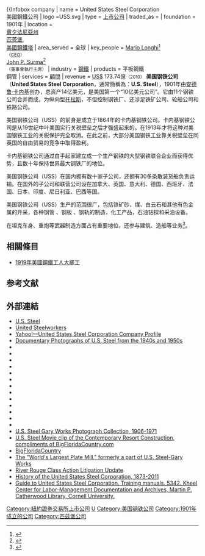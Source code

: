 {{Infobox company
| name = United States Steel Corporation<br/>美國鋼鐵公司
| logo =USS.svg
| type = [[上市公司|上市公司]]
| traded_as = {{nyse|X}}
| foundation = 1901年
| location = {{USA}}<br />[[賓夕法尼亞州|賓夕法尼亞州]]<br />[[匹茨堡|匹茨堡]], <br />[[美國鋼鐵塔|美國鋼鐵塔]]
| area_served = 全球
| key_people = [[Mario_Longhi|Mario Longhi]]<ref>{{cite web|title=Executive Biographies – Mario Longhi|url=http://www.ussteel.com/uss/portal/home/aboutus/executivebiographies/mario%20longhi/!ut/p/b1/vZTNrqJAEIWf5T6AoWkakCXaCI008q-wISAqiFxAEISnHyczmWQWM3czTtWqkpN8OadSxUTMgYk-k6G4JH1Rfya373MkxKoPIdKouFuqgQiIZfGCs3WgCkRmzxysEIm4oxdFcQe7os3WnUYU5x6f5_AJj6YK1TEklQvH083F_uzNlrsk7LDrV_q1XZhbXM5YthsZK1k7Doq1rUuAsoxsCgsG7N2Y1qswKks7QWtkLUSnvARrUXXVcTMAchhX_jPvleqEW62wp4TONLtoZ11Aur3HqgtQdATqHT3kIpo14KV4r3c50EjQc3BoApFFsRc2CS_E5dN6SmckLNq9_fHxMh_-2TwI-K-yCV8CMUZ0tQkM5LiazkuAcLwnERXBJWAZjzkAFLvXqSFzOTtX0QYuDizq-U-AfUA97Jme8nRNx6QlmkHJUjrbExUz2qX2aJqGlQWOv5JlbFFEvgLCtwM1S3gBdeIGqsYBwL0J-CvznW-wgPDQwjJFYGeBdwOXwFZewOWahSrPIgj_s0PpXZFuAVJ_7FAwOEDw1lV3vscBVfznQJ2JmODqC2La0RFbY2DYRlJHaZX2nCgniJuqsJMbUvsbr4s1qBC5sO-Z9Sy0Bw_P7IY9N_1wPmhHf_SXd2fqB5G2nndv41UV2-H21PZ1fGw2XZKnWndq0nuy6GFU03VV80U5FuFW5uio3a6sU_ASDkD-pJAtQ-chVxu0EKbNGEjm63wElLX-vSrXy7XkkJ2Joty8lMZnV0pinK1QtCfLOjzcSh908klpQbDS9Nkd9-aBtR_iLuEWmifFaYljTnf0y-up7F_uoy_eyl8FO-6nAPyhZMCYWl2dmKYaDP7-Ww8uWcjfAJM2vz4!/dl4/d5/L2dBISEvZ0FBIS9nQSEh/|publisher=''United States Steel''|date=September 1, 2013|access-date=2014-03-15|archive-date=2014-03-15|archive-url=https://web.archive.org/web/20140315144052/http://www.ussteel.com/uss/portal/home/aboutus/executivebiographies/mario%20longhi/!ut/p/b1/vZTNrqJAEIWf5T6AoWkakCXaCI008q-wISAqiFxAEISnHyczmWQWM3czTtWqkpN8OadSxUTMgYk-k6G4JH1Rfya373MkxKoPIdKouFuqgQiIZfGCs3WgCkRmzxysEIm4oxdFcQe7os3WnUYU5x6f5_AJj6YK1TEklQvH083F_uzNlrsk7LDrV_q1XZhbXM5YthsZK1k7Doq1rUuAsoxsCgsG7N2Y1qswKks7QWtkLUSnvARrUXXVcTMAchhX_jPvleqEW62wp4TONLtoZ11Aur3HqgtQdATqHT3kIpo14KV4r3c50EjQc3BoApFFsRc2CS_E5dN6SmckLNq9_fHxMh_-2TwI-K-yCV8CMUZ0tQkM5LiazkuAcLwnERXBJWAZjzkAFLvXqSFzOTtX0QYuDizq-U-AfUA97Jme8nRNx6QlmkHJUjrbExUz2qX2aJqGlQWOv5JlbFFEvgLCtwM1S3gBdeIGqsYBwL0J-CvznW-wgPDQwjJFYGeBdwOXwFZewOWahSrPIgj_s0PpXZFuAVJ_7FAwOEDw1lV3vscBVfznQJ2JmODqC2La0RFbY2DYRlJHaZX2nCgniJuqsJMbUvsbr4s1qBC5sO-Z9Sy0Bw_P7IY9N_1wPmhHf_SXd2fqB5G2nndv41UV2-H21PZ1fGw2XZKnWndq0nuy6GFU03VV80U5FuFW5uio3a6sU_ASDkD-pJAtQ-chVxu0EKbNGEjm63wElLX-vSrXy7XkkJ2Joty8lMZnV0pinK1QtCfLOjzcSh908klpQbDS9Nkd9-aBtR_iLuEWmifFaYljTnf0y-up7F_uoy_eyl8FO-6nAPyhZMCYWl2dmKYaDP7-Ww8uWcjfAJM2vz4!/dl4/d5/L2dBISEvZ0FBIS9nQSEh/|dead-url=no}}</ref> <br /><small>（[[CEO|CEO]]）</small><br />[[John_P._Surma|John P. Surma]]<ref>{{cite web|title=Executive Biographies – John P. Surma|url=http://www.ussteel.com/uss/portal/home/aboutus/executivebiographies/aboutus-executivebiographies-johnpsurma/!ut/p/b1/vZTZrpswFEW_CHEwg8NjIFzjhHm64BdEJgIJIXBJCHx900GV-tD2pbe2ZMnSlpa8jrx5xqc8uxaPqiyGqr0Wl693puQkRkgybewuSIKBep6sBJsAEcD8O59GGdb01h4NI8jXweHkZb7RKaCqtQdD2_R9U1YoFm45lsPq4YONR0Ycl83lkbHVesgid24rPVu2_bRL95pg0Lufdr0hsSdl2D1MnJ9t1Mxfa6KfTG76bmrPcOx2yHyeIsnyEkOuGlffhtY5ncjsPZZHIXV340cm9-8rtH3ebaR7EbHwOkZqsZ-GPT4MmqPuLMVuFXB1EpZcMuzrWBy4p0M-Zm9WcBiO9CUg-70ASOS_-cleAZxLtvaWWFIQmmtZBSrKkUqJhBYg8BGfgpSH9XSj83kOahgnB9opipgDOB7t1-FEbzQcAicy2hlimO1Io0OkOVHPbGdvefskiLWlNgUUqX8Dok8Hmp7yAq5pmBBTBBA_CfjTuRtbAlAZeaulLYHrwWcDF-AbL-BCFxCRBQmh__xC9bOUbkAi32eoWCLQ1SYkbhyJQPA_B655xid1xql1SZ8rGhxfP_PcClXYtJgzG92bh6tgsHzKFrF7x6MK_vkUdt3TYQuV1Ad8VerNmrsPIt4OoW4cL3I3iKLdZTUS75cuL1vrQArhWFyMD6XC-ajI96FXLKLdthulbnR2MtqY4GZafAjghyvJ7m9WWZCt6p8qvRFkUTDILQXYNbg_wS24F76XFqXunjxq3GExcDvlkJNysLbP647JMVrZNEBcbQxhc24jOL-fyoKZRqq1EF32eSefuQg4EedLPcbN29urPNmf-uNbvfwx4Io_AvCbtQTeMdvmwN-ahyX3v-xHSLnlF83uaEM!/dl4/d5/L2dBISEvZ0FBIS9nQSEh/|publisher=''United States Steel''|date=September 1, 2013|access-date=2014-03-15|archive-date=2014-03-15|archive-url=https://web.archive.org/web/20140315144026/http://www.ussteel.com/uss/portal/home/aboutus/executivebiographies/aboutus-executivebiographies-johnpsurma/!ut/p/b1/vZTZrpswFEW_CHEwg8NjIFzjhHm64BdEJgIJIXBJCHx900GV-tD2pbe2ZMnSlpa8jrx5xqc8uxaPqiyGqr0Wl693puQkRkgybewuSIKBep6sBJsAEcD8O59GGdb01h4NI8jXweHkZb7RKaCqtQdD2_R9U1YoFm45lsPq4YONR0Ycl83lkbHVesgid24rPVu2_bRL95pg0Lufdr0hsSdl2D1MnJ9t1Mxfa6KfTG76bmrPcOx2yHyeIsnyEkOuGlffhtY5ncjsPZZHIXV340cm9-8rtH3ebaR7EbHwOkZqsZ-GPT4MmqPuLMVuFXB1EpZcMuzrWBy4p0M-Zm9WcBiO9CUg-70ASOS_-cleAZxLtvaWWFIQmmtZBSrKkUqJhBYg8BGfgpSH9XSj83kOahgnB9opipgDOB7t1-FEbzQcAicy2hlimO1Io0OkOVHPbGdvefskiLWlNgUUqX8Dok8Hmp7yAq5pmBBTBBA_CfjTuRtbAlAZeaulLYHrwWcDF-AbL-BCFxCRBQmh__xC9bOUbkAi32eoWCLQ1SYkbhyJQPA_B655xid1xql1SZ8rGhxfP_PcClXYtJgzG92bh6tgsHzKFrF7x6MK_vkUdt3TYQuV1Ad8VerNmrsPIt4OoW4cL3I3iKLdZTUS75cuL1vrQArhWFyMD6XC-ajI96FXLKLdthulbnR2MtqY4GZafAjghyvJ7m9WWZCt6p8qvRFkUTDILQXYNbg_wS24F76XFqXunjxq3GExcDvlkJNysLbP647JMVrZNEBcbQxhc24jOL-fyoKZRqq1EF32eSefuQg4EedLPcbN29urPNmf-uNbvfwx4Io_AvCbtQTeMdvmwN-ahyX3v-xHSLnlF83uaEM!/dl4/d5/L2dBISEvZ0FBIS9nQSEh/|dead-url=no}}</ref> <br /><small>（董事會執行主席）</small>
| industry = [[鋼鐵|鋼鐵]]
| products = 平板鋼鐵<br />鋼管
| services = [[顧問|顧問]]
| revenue = {{increase}} [[美元|US$]] 173.74億<small>（2010）</small><ref name=10K>{{cite web|url=http://www.sec.gov/Archives/edgar/data/1{{163302/000119312511042228/d10k.htm|title=2010 Form 10-K, United States Steel Corpoation|publisher=United States Securities and Exchange Commission}}</ref>
| operating_income = {{increase}} US$ -3.85億<small>（2010）</small><ref name=10K/>
| net_income = {{increase}} US$ -4.82億<small>（2010）</small><ref name=10K/>
| assets = {{nowrap|{{increase}} US$ 153.50億<small>（2010）</small><ref name=10K/>}}
| equity = {{decrease}} US$ 38.51億<small>（2010）</small><ref name=10K/>
| num_employees = 42,000 <small>（2010年）</small><ref name=10K/>
| homepage = [http://www.ussteel.com USSteel.com] {{Wayback|url=http://www.ussteel.com/ |date=20220324004808 }}
}}
'''美国钢铁公司'''（'''United States Steel Corporation'''，通常簡稱為：'''U.S. Steel'''），1901年由[[安德鲁·卡内基|安德鲁·卡内基]]创办，总资产14亿美元，是美国第一个“10亿美元公司”。它由11个钢铁公司合并而成，为纵向型[[托拉斯|托拉斯]]，不但控制钢铁厂、还涉足铁矿公司、轮船公司和铁路公司。

美国钢铁公司（USS）的前身是成立于1864年的卡内基钢铁公司。卡内基钢铁公司是从19世纪中叶美国实行关税壁垒之后才强盛起来的。在1913年才将这种对美国钢铁工业的关税保护完全取消。在此之前，大部分美国钢铁工业靠关税壁垒在同英国的自由贸易的竞争中取得盈利。

卡内基钢铁公司通过白手起家建立成一个生产钢铁的大型钢铁联合企业而获得优势，且数十年保持世界最大钢铁厂的地位。

美国钢铁公司（USS）在国内拥有数十家子公司，还拥有30多条散装货船负责运输。在国外的子公司和联营公司设在加拿大、英国、意大利、德国、西班牙、法国、日本、印度、尼日利亚、巴西等国。

美国钢铁公司（USS）生产的范围很广，包括铁矿砂、煤、白云石和其他有色金属的开采，各种钢管 、钢板 、钢轨的制造，化工产品，石油钻探和采油设备。

在坦克车身、重炮等武器制造方面占有重要地位，还参与建筑、造船等业务<ref>{{cite web |url=https://www.mg21.com/x.html |title=美国钢铁公司United States Steel(X) |publisher=美股之家 |date=2015-05-03 |access-date=2021-04-12 |archive-date=2021-11-05 |archive-url=https://web.archive.org/web/20211105192518/https://www.mg21.com/x.html |dead-url=no }}</ref>。

== 相關條目  ==
*[[美國鋼鐵工人大罷工|1919年美國鋼鐵工人大罷工]]

== 参考文献 ==
{{reflist}}

== 外部連結 ==
{{Commons category|U. S. Steel|U.S. Steel}}
*[http://www.ussteel.com  U.S. Steel] {{Wayback|url=http://www.ussteel.com/ |date=20220324004808 }}
*[https://web.archive.org/web/20080902202335/http://www.uswa.com/ United Steelworkers]
*[http://biz.yahoo.com/ic/12/12969.html Yahoo!—United States Steel Corporation Company Profile] {{Wayback|url=http://biz.yahoo.com/ic/12/12969.html |date=20110522060222 }}
*[http://www.cs-photo.com/feature/showcase_view.php/105/3/1 Documentary Photographs of U.S. Steel from the 1940s and 1950s] {{Wayback|url=http://www.cs-photo.com/feature/showcase_view.php/105/3/1 |date=20220314021402 }}
*{{HAER |survey=PA-49 |id=pa0030 |title=U.S. Steel Corporation, Clairton Works}}
*{{HAER |survey=PA-49-A |id=pa1311 |title=U.S. Steel Corporation, Clairton Works, Blast Furnace Blowing Engine Building |link=no}}
*{{HAER |survey=PA-49-B |id=pa1312 |title=U.S. Steel Corporation, Clairton Works, 14-Inch Mill Engines No. 1 & No. 2 |link=no}}
*{{HAER |survey=PA-49-C |id=pa1315 |title=U.S. Steel Corporation, Clairton Works, 22-Inch Mill Engine |link=no}}
*{{HAER |survey=PA-115 |id=pa1778 |title=U.S. Steel Duquesne Works |link=no}}
*{{HAER |survey=PA-115-A |id=pa3339 |title=U.S. Steel Duquesne Works, Blast Furnace Plant |link=no}}
*{{HAER |survey=PA-115-B |id=pa3340 |title=U.S. Steel Duquesne Works, Basic Oxygen Steelmaking Plant |link=no}}
*{{HAER |survey=PA-115-C |id=pa3341 |title=U.S. Steel Duquesne Works, Electric Furnace Steelmaking Plant |link=no}}
*{{HAER |survey=PA-115-D |id=pa3342 |title=U.S. Steel Duquesne Works, Primary Mill |link=no}}
*{{HAER |survey=PA-115-E |id=pa3343 |title=U.S. Steel Duquesne Works, Fuel & Utilities Plant |link=no}}
*{{HAER |survey=PA-115-F |id=pa3344 |title=U.S. Steel Duquesne Works, Auxiliary Buildings & Shops |link=no}}
*{{HAER |survey=PA-115-G |id=pa3512 |title=U.S. Steel Duquesne Works, 22-Inch Bar Mill |link=no}}
*{{HAER |survey=PA-115-H |id=pa3513 |title=U.S. Steel Duquesne Works, Heat Treatment Plant |link=no}}
*[http://www.dlib.indiana.edu/collections/steel/  U.S. Steel Gary Works Photograph Collection, 1906-1971] {{Wayback|url=http://www.dlib.indiana.edu/collections/steel/ |date=20101118091442 }}
*[http://www.bigfloridacountry.com/freevideos/Contemporary%20Construction%20USS.wmv U.S. Steel Movie clip of the Contemporary Resort Construction, compliments of BigFloridaCountry.com] {{Wayback|url=http://www.bigfloridacountry.com/freevideos/Contemporary%20Construction%20USS.wmv |date=20211105192550 }}
*[http://www.bigfloridacountry.com BigFloridaCountry] {{Wayback|url=http://www.bigfloridacountry.com/ |date=20220322233220 }}
*[http://GDYNETS.WebNG.com/210.htm  The "World's Largest Plate Mill," formerly a part of U.S. Steel-Gary Works] {{Wayback|url=http://gdynets.webng.com/210.htm |date=20120211115050 }}
*[https://web.archive.org/web/20070326003732/http://www.c2lawfirm.com/ussteel.jsp River Rouge Class Action Litigation Update] 
*[http://www.steelonthenet.com/kb/history-us-steel.html History of the United States Steel Corporation, 1873-2011] {{Wayback|url=http://www.steelonthenet.com/kb/history-us-steel.html |date=20211105193846 }}
*[http://rmc.library.cornell.edu/ead/htmldocs/KCL05342.html Guide to United States Steel Corporation. Training manuals. 5342. Kheel Center for Labor-Management Documentation and Archives, Martin P. Catherwood Library, Cornell University.] {{Wayback|url=http://rmc.library.cornell.edu/ead/htmldocs/KCL05342.html |date=20211105192627 }}

{{DJIA}} 

[[Category:紐約證券交易所上市公司|Category:紐約證券交易所上市公司]]
[[Category:標準普爾500指數成分股|U]]
[[Category:美国钢铁公司|Category:美国钢铁公司]]
[[Category:1901年成立的公司|Category:1901年成立的公司]]
[[Category:匹兹堡公司|Category:匹兹堡公司]]